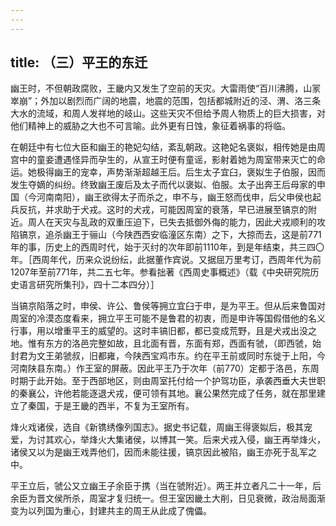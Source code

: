 ```yaml
---
---
---
```

title: （三）平王的东迁
---



幽王时，不但朝政腐败，王畿内又发生了空前的天灾。大雷雨使“百川沸腾，山冡崒崩”；外加以剧烈而广阔的地震，地震的范围，包括都城附近的泾、渭、洛三条大水的流域，和周人发祥地的岐山。这些天灾不但给予周人物质上的巨大损害，对他们精神上的威胁之大也不可言喻。此外更有日蚀，象征着祸事的将临。

在朝廷中有七位大臣和幽王的艳妃勾结，紊乱朝政。这艳妃名褒姒，相传她是由周宫中的童妾遭遇怪异而孕生的，从宣王时便有童谣，影射着她为周室带来灭亡的命运。她极得幽王的宠幸，声势渐渐超越王后。后生太子宜臼，褒姒生子伯服，因而发生夺嫡的纠纷。终致幽王废后及太子而代以褒姒、伯服。太子出奔王后母家的申国（今河南南阳），幽王欲得太子而杀之，申不与，幽王怒而伐申，后父申侯也起兵反抗，并求助于犬戎。这时的犬戎，可能因周室的衰落，早已进展至镐京的附近。周人在天灾与乱政的双重压迫下，已失去抵御外侮的能力，因此犬戎顺利的攻陷镐京，追杀幽王于骊山（今陕西西安临潼区东南）之下，大掠而去，这是前771年的事，历史上的西周时代，始于灭纣的次年即前1110年，到是年结束，共三四〇年。［西周年代，历来众说纷纭，此据董作宾说。又据屈万里考订，西周年代为前1207年至前771年，共二五七年。参看拙著《西周史事概述》（载《中央研究院历史语言研究所集刊》，四十二本四分）］

当镐京陷落之时，申侯、许公、鲁侯等拥立宜臼于申，是为平王。但从后来鲁国对周室的冷漠态度看来，拥立平王可能不是鲁君的初衷，而是申许等国假借他的名义行事，用以增重平王的威望的。这时丰镐旧都，都已变成荒野，且是犬戎出没之地。惟有东方的洛邑完整如故，且北面有晋，东面有郑，西面有虢，（即西虢，始封君为文王弟虢叔，旧都雍，今陕西宝鸡市东。约在平王前或同时东徙于上阳，今河南陕县东南。）作王室的屏蔽。因此平王乃于次年（前770）定都于洛邑，东周时期于此开始。至于西部地区，则由周室托付给一个护驾功臣，承袭西垂大夫世职的秦襄公，许他若能逐退犬戎，便可领有其地。襄公果然完成了任务，就在那里建立了秦国，于是王畿的西半，不复为王室所有。

烽火戏诸侯，选自《新镌绣像列国志》。据史书记载，周幽王得褒姒后，极其宠爱，为讨其欢心，举烽火大集诸侯，以博其一笑。后来犬戎入侵，幽王再举烽火，诸侯又以为是幽王戏弄他们，因而未能往援，镐京因此被陷，幽王亦死于乱军之中。

平王立后，虢公又立幽王子余臣于携（当在虢附近）。两王并立者凡二十一年，后余臣为晋文侯所杀，周室才复归统一。但王室因畿土大削，日见衰微，政治局面渐变为以列国为重心，封建共主的周王从此成了傀儡。